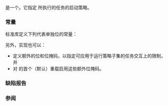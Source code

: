 {{cpp/title|launch}}
{{cpp/thread/navbar}}
{{ddcl|header=future|since=c++11|1=
enum class launch : /* 未指定 */ {
    async =    /* 未指定 */,
    deferred = /* 未指定 */,
    /* 由实现定义 */
};
}}

{{tt|std::launch}} 是一个{{named req|BitmaskType}}。它指定 {{lc|std::async}} 所执行的任务的启动策略。

===常量===
标准库定义下列代表单独位的常量：

{{dsc begin}}
{{dsc hitem|枚举项|含义}}
{{dsc|{{tt|async}}|在不同线程上执行任务，可能要首先创建并启动它}}
{{dsc|{{tt|deferred}}|调用方线程上首次请求其结果时执行任务（惰性求值）}}
{{dsc end}}

另外，实现也可以：
* 定义额外的位和位掩码，以指定可应用于运行策略子集的任务交互上的限制，并
* 对 {{lc|std::async}} 的首个（默认）重载启用这些额外位掩码。

===缺陷报告===
{{dr list begin}}
{{dr list item|wg=lwg|dr=2102|std=C++11|before={{tt|std::launch}} 是由实现定义的类型|after=它不由实现定义}}
{{dr list end}}

===参阅===
{{dsc begin}}
{{dsc inc|cpp/thread/dsc async}}
{{dsc end}}

{{langlinks|de|en|es|fr|it|ja|pt|ru}}